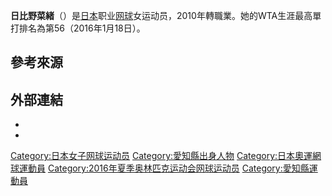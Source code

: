 {{Infobox 网球
|姓名=Nao Hibino
|image= [[File:Hibino_WMQ15_(7)_(19764191388).jpg|250px]]
|国籍={{JPN}}
|生年=1994年
|生日={{birth date and age|mf=yes|1994|4|28}}
|出生地=[[日本|日本]][[愛知縣|愛知縣]][[一宮市|一宮市]]
|居住地=[[日本|日本]]
|身高=170
|体重=60
|持拍手=右
|反拍=雙手
|转职业年=2010年
|球拍=
|球衣=
|球鞋=
|单打最高排名=56（2016年1月18日）
|双打最高排名=102（2016年6月13日）
|现单打排名=
|现双打排名=
|单打冠军头衔=（WTA）1（ITF）7
|双打冠军头衔=（WTA）0（ITF）4
|职业战绩=
|雙打職業戰績=
|奖金=$354,851[[美元|美元]]
|澳网最好成绩=第一輪（2016）
|法网最好成绩=第一輪（2016）
|温网最好成绩=第一輪（2016）
|美网最好成绩=第一輪（2016）
|澳網雙打最好成績=第一輪（2016）
|法網雙打最好成績=第二輪（2016）
|溫網雙打最好成績=第一輪（2016）
|美網雙打最好成績=第三輪（2016）
|大满贯个数=
|奥运会最好成绩=
}}

'''日比野菜緒'''（{{bd|1994年|11月28日|catIdx=Nara, Kurumi}}）是[[日本|日本]]职业[[网球|网球]]女运动员，2010年轉職業。她的WTA生涯最高單打排名為第56（2016年1月18日）。

==參考來源==
{{reflist}}

==外部連結==
{{Commonscat|Nao Hibino}}
* {{WTA|20862}}
* {{ITF Profile|id=100128361}}

{{DEFAULTSORT:Hibino, Nao}}

[[Category:日本女子网球运动员|Category:日本女子网球运动员]]
[[Category:愛知縣出身人物|Category:愛知縣出身人物]]
[[Category:日本奧運網球運動員|Category:日本奧運網球運動員]]
[[Category:2016年夏季奥林匹克运动会网球运动员|Category:2016年夏季奥林匹克运动会网球运动员]]
[[Category:愛知縣運動員|Category:愛知縣運動員]]